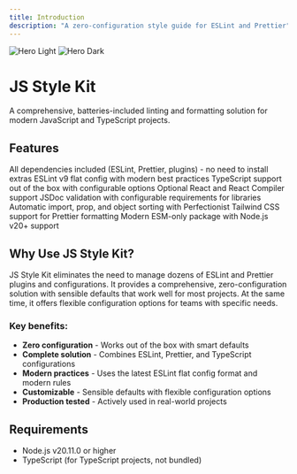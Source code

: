 ```yaml
---
title: Introduction
description: "A zero-configuration style guide for ESLint and Prettier"
---
```


<img
  className="block dark:hidden"
  src="/images/hero-light.png"
  alt="Hero Light"
/>
<img
  className="hidden dark:block"
  src="/images/hero-dark.png"
  alt="Hero Dark"
/>

# JS Style Kit

A comprehensive, batteries-included linting and formatting solution for modern JavaScript and TypeScript projects.

## Features

<CardGroup cols={2}>
  <Card
    title="All-in-One Solution"
    icon="box-full"
  >
    All dependencies included (ESLint, Prettier, plugins) - no need to install extras
  </Card>
  <Card
    title="Modern ESLint"
    icon="wand-magic-sparkles"
  >
    ESLint v9 flat config with modern best practices
  </Card>
  <Card
    title="TypeScript Support"
    icon="code"
  >
    TypeScript support out of the box with configurable options
  </Card>
  <Card
    title="React Support"
    icon="react"
  >
    Optional React and React Compiler support
  </Card>
  <Card
    title="JSDoc Validation"
    icon="document"
  >
    JSDoc validation with configurable requirements for libraries
  </Card>
  <Card
    title="Code Organization"
    icon="arrow-up-1-9"
  >
    Automatic import, prop, and object sorting with Perfectionist
  </Card>
  <Card
    title="Tailwind Support"
    icon="palette"
  >
    Tailwind CSS support for Prettier formatting
  </Card>
  <Card
    title="Modern Package"
    icon="box"
  >
    Modern ESM-only package with Node.js v20+ support
  </Card>
</CardGroup>

## Why Use JS Style Kit?

JS Style Kit eliminates the need to manage dozens of ESLint and Prettier plugins and configurations. It provides a comprehensive, zero-configuration solution with sensible defaults that work well for most projects. At the same time, it offers flexible configuration options for teams with specific needs.

### Key benefits:

- **Zero configuration** - Works out of the box with smart defaults
- **Complete solution** - Combines ESLint, Prettier, and TypeScript configurations
- **Modern practices** - Uses the latest ESLint flat config format and modern rules
- **Customizable** - Sensible defaults with flexible configuration options
- **Production tested** - Actively used in real-world projects

## Requirements

- Node.js v20.11.0 or higher
- TypeScript (for TypeScript projects, not bundled)
